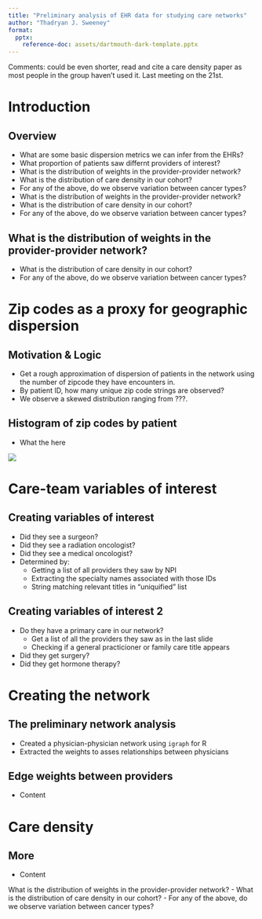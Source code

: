 ```yaml
---
title: "Preliminary analysis of EHR data for studying care networks"
author: "Thadryan J. Sweeney"
format:
  pptx:
    reference-doc: assets/dartmouth-dark-template.pptx
---
```


Comments: could be even shorter, read and cite a care density paper as most people in the group haven't used it. Last meeting on the 21st.

# Introduction

## Overview

- What are some basic dispersion metrics we can infer from the EHRs?
- What proportion of patients saw differnt providers of interest? 
- What is the distribution of weights in the provider-provider network?
- What is the distribution of care density in our cohort?
- For any of the above, do we observe variation between cancer types?
- What is the distribution of weights in the provider-provider network?
- What is the distribution of care density in our cohort?
- For any of the above, do we observe variation between cancer types?

## What is the distribution of weights in the provider-provider network?

- What is the distribution of care density in our cohort?
- For any of the above, do we observe variation between cancer types?

# Zip codes as a proxy for geographic dispersion

## Motivation & Logic
 
- Get a rough approximation of dispersion of patients in the network using the number of zipcode they have encounters in.
- By patient ID, how many unique zip code strings are observed?
- We observe a skewed distribution ranging from ???.

## Histogram of zip codes by patient

- What the here

![](assets/test.png)

# Care-team variables of interest

## Creating variables of interest

 - Did they see a surgeon?
 - Did they see a radiation oncologist?
 - Did they see a medical oncologist?
 - Determined by:
    - Getting a list of all providers they saw by NPI
    - Extracting the specialty names associated with those IDs
    - String matching relevant titles in "uniquified" list

## Creating variables of interest 2

  - Do they have a primary care in our network?
    - Get a list of all the providers they saw as in the last slide
    - Checking if a general practicioner or family care title appears
  - Did they get surgery?
  - Did they get hormone therapy?

# Creating the network

## The preliminary network analysis

- Created a physician-physician network using `igraph` for R
- Extracted the weights to asses relationships between physicians

## Edge weights between providers

- Content

# Care density

## More

- Content

 What is the distribution of weights in the provider-provider network?
 - What is the distribution of care density in our cohort?
 - For any of the above, do we observe variation between cancer types?
